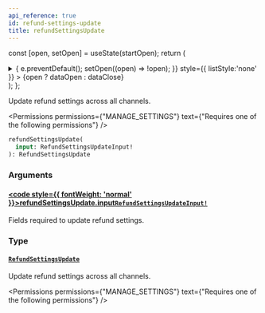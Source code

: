 ```yaml
---
api_reference: true
id: refund-settings-update
title: refundSettingsUpdate
---
```






const [open, setOpen] = useState(startOpen);
return (
<details {...(open ? { open: true } : {})} className="details" style={{ border:'none', boxShadow:'none', background:'var(--ifm-background-color)' }}>
<summary
onClick={(e) => {
e.preventDefault();
setOpen((open) => !open);
}}
style={{ listStyle:'none' }} >
{open ? dataOpen : dataClose}
</summary>
{open && children}
</details>
);
};

Update refund settings across all channels.


<Badge text="Added in Saleor 3.22" class="badge badge--secondary margin-bottom--sm" />



<Permissions permissions={"MANAGE_SETTINGS"} text={"Requires one of the following permissions"} />


```graphql
refundSettingsUpdate(
  input: RefundSettingsUpdateInput!
): RefundSettingsUpdate
```

### Arguments

#### [<code style={{ fontWeight: 'normal' }}>refundSettingsUpdate.<b>input</b></code>](#)<Bullet />[`RefundSettingsUpdateInput!`](../../../api-reference/shop/inputs/refund-settings-update-input.mdx) <Badge class="badge badge--secondary" text="non-null"/> <Badge class="badge badge--secondary" text="input"/> <Badge class="badge badge--secondary" text="shop"/>

Fields required to update refund settings.

### Type

#### [`RefundSettingsUpdate`](../../../api-reference/shop/objects/refund-settings-update.mdx) <Badge class="badge badge--secondary" text="object"/> <Badge class="badge badge--secondary" text="shop"/>

Update refund settings across all channels.


<Badge text="Added in Saleor 3.22" class="badge badge--secondary margin-bottom--sm" />



<Permissions permissions={"MANAGE_SETTINGS"} text={"Requires one of the following permissions"} />


